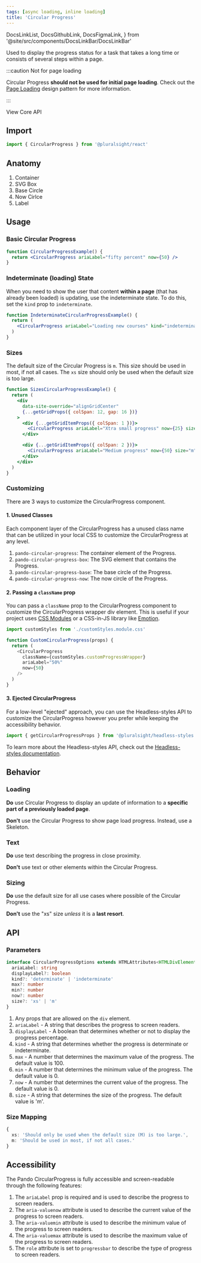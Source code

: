 ```yaml
---
tags: [async loading, inline loading]
title: 'Circular Progress'
---
```


  DocsLinkList,
  DocsGithubLink,
  DocsFigmaLink,
} from '@site/src/components/DocsLinkBar/DocsLinkBar'

<p className="size-xxl">
  Used to display the progress status for a task that takes a long time or
  consists of several steps within a page.
</p>

:::caution Not for page loading

Circular Progress **should not be used for initial page loading**. Check out the [Page Loading](../../learn/learn-pando/design-patterns/page-loading.mdx) design pattern for more information.

:::

<DocsLinkList>
  <DocsGithubLink href="https://github.com/pluralsight/pando/tree/main/packages/react/src/components/CircularProgress.tsx" />
  <DocsGithubLink href="https://github.com/pluralsight/pando/tree/main/packages/headless-styles/src/components/CircularProgress/circularProgressCSS.ts">
    View Core API
  </DocsGithubLink>
  <DocsFigmaLink href="https://www.figma.com/file/ZmH4XsZS5WnKeo28ylM5x1/Pando-UI-kit-(Web)?node-id=1214%3A50560&t=YLA3FBYLefNvfeuf-0" />
</DocsLinkList>

## Import

```javascript
import { CircularProgress } from '@pluralsight/react'
```

## Anatomy

1. Container
2. SVG Box
3. Base Circle
4. Now Cirlce
5. Label

## Usage

### Basic Circular Progress

```jsx live
function CircularProgressExample() {
  return <CircularProgress ariaLabel="fifty percent" now={50} />
}
```

### Indeterminate (loading) State

When you need to show the user that content **within a page** (that has already been loaded) is updating, use the indeterminate state. To do this, set the `kind` prop to `indeterminate`.

```jsx live
function IndeterminateCircularProgressExample() {
  return (
    <CircularProgress ariaLabel="Loading new courses" kind="indeterminate" />
  )
}
```

### Sizes

The default size of the Circular Progress is `m`. This size should be used in most, if not all cases. The `xs` size should only be used when the default size is too large.

```jsx live
function SizesCircularProgressExample() {
  return (
    <div
      data-site-override="alignGridCenter"
      {...getGridProps({ colSpan: 12, gap: 16 })}
    >
      <div {...getGridItemProps({ colSpan: 1 })}>
        <CircularProgress ariaLabel="Xtra small progress" now={25} size="xs" />
      </div>

      <div {...getGridItemProps({ colSpan: 2 })}>
        <CircularProgress ariaLabel="Medium progress" now={50} size="m" />
      </div>
    </div>
  )
}
```

### Customizing

There are 3 ways to customize the CircularProgress component.

#### 1. Unused Classes

Each component layer of the CircularProgress has a unused class name that can be utilized in your local CSS to customize the CircularProgress at any level.

1. `pando-circular-progress`: The container element of the Progress.
2. `pando-circular-progress-box`: The SVG element that contains the Progress.
3. `pando-circular-progress-base`: The base circle of the Progress.
4. `pando-circular-progress-now`: The now circle of the Progress.

#### 2. Passing a `className` prop

You can pass a `className` prop to the CircularProgress component to customize the CircularProgress wrapper div element. This is useful if your project uses [CSS Modules](https://github.com/css-modules/css-modules) or a CSS-in-JS library like [Emotion](https://emotion.sh/docs/introduction).

```javascript title="Example of using CSS Modules to customize the CircularProgress." showLineNumbers
import customStyles from './customStyles.module.css'

function CustomCircularProgress(props) {
  return (
    <CircularProgress
      className={customStyles.customProgressWrapper}
      ariaLabel="50%"
      now={50}
    />
  )
}
```

#### 3. Ejected CircularProgress

For a low-level "ejected" approach, you can use the Headless-styles API to customize the CircularProgress however you prefer while keeping the accessibility behavior.

```javascript showLineNumbers
import { getCircularProgressProps } from '@pluralsight/headless-styles'
```

To learn more about the Headless-styles API, check out the [Headless-styles documentation](https://github.com/pluralsight/pando/blob/main/packages/headless-styles/src/components/CircularProgress/circularProgressCSS.ts).

## Behavior

### Loading

**Do** use Circular Progress to display an update of information to a **specific part of a previously loaded page**.

**Don't** use the Circular Progress to show page load progress. Instead, use a Skeleton.

### Text

**Do** use text describing the progress in close proximity.

**Don't** use text or other elements within the Circular Progress.

### Sizing

**Do** use the default size for all use cases where possible of the Circular Progress.

**Don't** use the "xs" size _unless_ it is a **last resort**.

## API

### Parameters

```typescript
interface CircularProgressOptions extends HTMLAttributes<HTMLDivElement> {
  ariaLabel: string
  displayLabel?: boolean
  kind?: 'determinate' | 'indeterminate'
  max?: number
  min?: number
  now?: number
  size?: 'xs' | 'm'
}
```

1. Any props that are allowed on the `div` element.
2. `ariaLabel` - A string that describes the progress to screen readers.
3. `displayLabel` - A boolean that determines whether or not to display the progress percentage.
4. `kind` - A string that determines whether the progress is determinate or indeterminate.
5. `max` - A number that determines the maximum value of the progress. The default value is 100.
6. `min` - A number that determines the minimum value of the progress. The default value is 0.
7. `now` - A number that determines the current value of the progress. The default value is 0.
8. `size` - A string that determines the size of the progress. The default value is 'm'.

### Size Mapping

```typescript title="Circular Progress size rules."
{
  xs: 'Should only be used when the default size (M) is too large.',
  m: 'Should be used in most, if not all cases.'
}
```

## Accessibility

The Pando CircularProgress is fully accessible and screen-readable through the following features:

1. The `ariaLabel` prop is required and is used to describe the progress to screen readers.
2. The `aria-valuenow` attribute is used to describe the current value of the progress to screen readers.
3. The `aria-valuemin` attribute is used to describe the minimum value of the progress to screen readers.
4. The `aria-valuemax` attribute is used to describe the maximum value of the progress to screen readers.
5. The `role` attribute is set to `progressbar` to describe the type of progress to screen readers.
